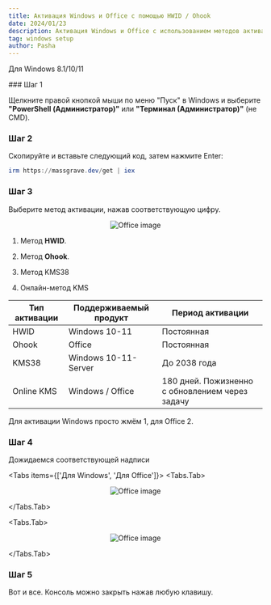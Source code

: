 ```yaml
---
title: Активация Windows и Office с помощью HWID / Ohook
date: 2024/01/23
description: Активация Windows и Office с использованием методов активации HWID/Ohook.
tag: windows setup
author: Pasha
---
```


 
 Для Windows 8.1/10/11

<Steps>
### Шаг 1
 
Щелкните правой кнопкой мыши по меню "Пуск" в Windows и выберите **"PowerShell (Администратор)"** или **"Терминал (Администратор)"** (не CMD).
 
### Шаг 2
 
Скопируйте и вставьте следующий код, затем нажмите Enter:

```powershell
irm https://massgrave.dev/get | iex
```

### Шаг 3

Выберите метод активации, нажав соответствующую цифру.

<p align="center" width="100%">
<Image src="/assets/activation-windows-and-office/MAS_AIO.png" alt="Office image" width={600} height={600} />
</p>

1) Метод **HWID**.

2) Метод **Ohook**.

3)  Метод KMS38

4) Онлайн-метод KMS
    
| Тип активации | Поддерживаемый продукт | Период активации       |
|---------------|------------------------|------------------------|
| HWID          | Windows 10-11          | Постоянная             |
| Ohook         | Office                 | Постоянная             |
| KMS38         | Windows 10-11-Server   | До 2038 года           |
| Online KMS    | Windows / Office       | 180 дней. Пожизненно с обновлением через задачу |

<Callout type="info" emoji="ℹ️">
    Для активации Windows просто жмём 1, для Office 2.
</Callout>

### Шаг 4

Дожидаемся соответствующей надписи

<Tabs items={['Для Windows', 'Для Office']}>
  <Tabs.Tab>
    <p align="center" width="100%">
        <Image src="/assets/activation-windows-and-office/MAS_HWID.png" alt="Office image" width={700} height={700} />
    </p>
</Tabs.Tab>

  <Tabs.Tab>
    <p align="center" width="100%">
        <Image src="/assets/activation-windows-and-office/MAS_Ohook.png" alt="Office image" width={700} height={700} />
    </p>
  </Tabs.Tab>
</Tabs>

### Шаг 5

Вот и все. Консоль можно закрыть нажав любую клавишу.

</Steps>

